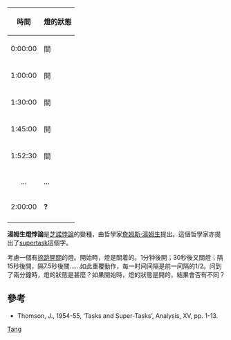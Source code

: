 {| border="0" cellspacing="8" align="right"
|-
! 時間
! 燈的狀態
|-
| 0:00:00 ||關
|-
| 1:00:00 ||開
|-
| 1:30:00 ||關
|-
| 1:45:00 ||開
|-
| 1:52:30 ||關
|-
| align="center" | ... || ...
|-
| 2:00:00 || '''?'''
|-
|}
'''湯姆生燈悖論'''是[[芝諾悖論|芝諾悖論]]的變種，由哲學家[[詹姆斯·湯姆生|詹姆斯·湯姆生]]提出。這個哲學家亦提出了[[supertask|supertask]]這個字。

考慮一個有[[捺跳開關|捺跳開關]]的燈。開始時，燈是關着的。1分钟後開；30秒後又關燈；隔15秒後開，隔7.5秒後關……如此重覆動作，每一时间间隔是前一间隔的1/2。问到了兩分鐘時，燈的狀態是甚麼？如果開始時，燈的狀態是開的，結果會否有不同？

==參考==
*Thomson, J., 1954-55, ‘Tasks and Super-Tasks’, Analysis, XV, pp. 1-13.

[[Category:数学悖论|Tang]]